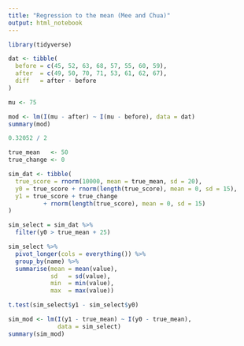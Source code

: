 ```yaml
---
title: "Regression to the mean (Mee and Chua)"
output: html_notebook
---
```


```r
library(tidyverse)
```


```r
dat <- tibble(
  before = c(45, 52, 63, 68, 57, 55, 60, 59),
  after  = c(49, 50, 70, 71, 53, 61, 62, 67),
  diff   = after - before
)

mu <- 75
```



```r
mod <- lm(I(mu - after) ~ I(mu - before), data = dat)
summary(mod)
```

```r
0.32052 / 2
```






```r
true_mean   <- 50
true_change <- 0

sim_dat <- tibble(
  true_score = rnorm(10000, mean = true_mean, sd = 20),
  y0 = true_score + rnorm(length(true_score), mean = 0, sd = 15),
  y1 = true_score + true_change 
          + rnorm(length(true_score), mean = 0, sd = 15)
)

sim_select = sim_dat %>%
  filter(y0 > true_mean + 25)
```

```r
sim_select %>%
  pivot_longer(cols = everything()) %>%
  group_by(name) %>%
  summarise(mean = mean(value),
            sd   = sd(value),
            min  = min(value),
            max  = max(value))
```


```r
t.test(sim_select$y1 - sim_select$y0)
```


```r
sim_mod <- lm(I(y1 - true_mean) ~ I(y0 - true_mean), 
              data = sim_select)
summary(sim_mod)
```


